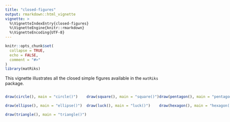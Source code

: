 ---
title: "closed-figures"
output: rmarkdown::html_vignette
vignette: >
  %\VignetteIndexEntry{closed-figures}
  %\VignetteEngine{knitr::rmarkdown}
  %\VignetteEncoding{UTF-8}
---

```{r, include = FALSE}
knitr::opts_chunk$set(
  collapse = TRUE,
  echo = FALSE, 
  comment = "#>"
)
library(matRiks)
```

This vignette illustrates all the closed simple figures available in the `matRiks` package. 

::::{style="display: flex;"}

:::{}

```{r }
draw(circle(), main = "circle()")
```

```{r }
draw(ellipse(), main = "ellipse()")
```

```{r }
draw(triangle(), main = "triangle()")
```

:::


:::{}

```{r }
draw(square(), main = "square()")
```

```{r }
draw(luck(), main = "luck()")
```


:::



:::{}
```{r }
draw(pentagon(), main = "pentagon()")
```


```{r }
draw(hexagon(), main = "hexagon()")
```


:::
::::
